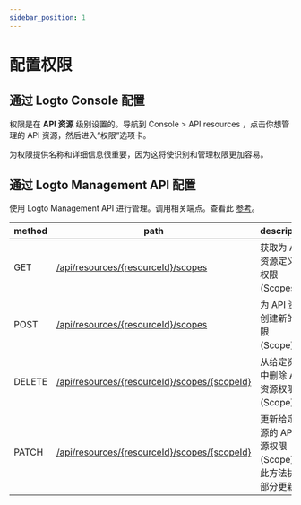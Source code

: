 ```yaml
---
sidebar_position: 1
---
```


# 配置权限

## 通过 Logto Console 配置

权限是在 **API 资源** 级别设置的。导航到 <CloudLink to="/api-resources">Console > API resources </CloudLink>，点击你想管理的 API 资源，然后进入“权限”选项卡。

为权限提供名称和详细信息很重要，因为这将使识别和管理权限更加容易。

## 通过 Logto Management API 配置

使用 Logto Management API 进行管理。调用相关端点。查看此 [参考](https://openapi.logto.io/operation/operation-listresourcescopes)。

| method | path                                                                                                                 | description                                               |
| ------ | -------------------------------------------------------------------------------------------------------------------- | --------------------------------------------------------- |
| GET    | [/api/resources/\{resourceId\}/scopes](https://openapi.logto.io/operation/operation-listresourcescopes)              | 获取为 API 资源定义的权限 (Scopes)。                      |
| POST   | [/api/resources/\{resourceId\}/scopes](https://openapi.logto.io/operation/operation-createresourcescope)             | 为 API 资源创建新的权限 (Scope)。                         |
| DELETE | [/api/resources/\{resourceId\}/scopes/\{scopeId\}](https://openapi.logto.io/operation/operation-deleteresourcescope) | 从给定资源中删除 API 资源权限 (Scope)。                   |
| PATCH  | [/api/resources/\{resourceId\}/scopes/\{scopeId\}](https://openapi.logto.io/operation/operation-updateresourcescope) | 更新给定资源的 API 资源权限 (Scope)。此方法执行部分更新。 |
